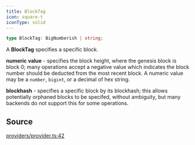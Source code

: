 ```yaml
---
title: BlockTag
icon: square-t
iconType: solid
---
```


```ts
type BlockTag: BigNumberish | string;
```

A **BlockTag** specifies a specific block.

**numeric value** - specifies the block height, where the genesis block is block 0; many operations accept a negative
value which indicates the block number should be deducted from the most recent block. A numeric value may be a
`number`, `bigint`, or a decimal of hex string.

**blockhash** - specifies a specific block by its blockhash; this allows potentially orphaned blocks to be specifed,
without ambiguity, but many backends do not support this for some operations.

## Source

[providers/provider.ts:42](https://github.com/dominant-strategies/quais.js/blob/191734f84dfad16356d604ee17f04ede3d7ccb03/src/providers/provider.ts#L42)
